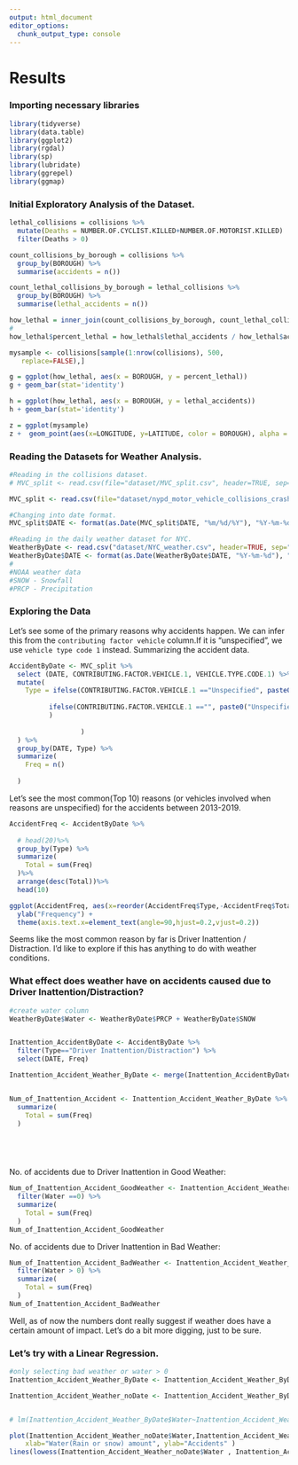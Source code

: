```yaml
---
output: html_document
editor_options: 
  chunk_output_type: console
---
```

# Results

### Importing necessary libraries
```r

library(tidyverse)
library(data.table)
library(ggplot2)
library(rgdal)
library(sp)
library(lubridate)
library(ggrepel)
library(ggmap)
```


### Initial Exploratory Analysis of the Dataset.
```r
lethal_collisions = collisions %>% 
  mutate(Deaths = NUMBER.OF.CYCLIST.KILLED+NUMBER.OF.MOTORIST.KILLED)
  filter(Deaths > 0)

count_collisions_by_borough = collisions %>%
  group_by(BOROUGH) %>%
  summarise(accidents = n())

count_lethal_collisions_by_borough = lethal_collisions %>%
  group_by(BOROUGH) %>%
  summarise(lethal_accidents = n())

how_lethal = inner_join(count_collisions_by_borough, count_lethal_collisions_by_borough, by='BOROUGH')
# 
how_lethal$percent_lethal = how_lethal$lethal_accidents / how_lethal$accidents

mysample <- collisions[sample(1:nrow(collisions), 500,
   replace=FALSE),]

```


```r
g = ggplot(how_lethal, aes(x = BOROUGH, y = percent_lethal))
g + geom_bar(stat='identity')
```

```r
h = ggplot(how_lethal, aes(x = BOROUGH, y = lethal_accidents))
h + geom_bar(stat='identity')
```

```r
z = ggplot(mysample) 
z +  geom_point(aes(x=LONGITUDE, y=LATITUDE, color = BOROUGH), alpha = .5) +theme_classic()

```







### Reading the Datasets for Weather Analysis.
```r
#Reading in the collisions dataset.
# MVC_split <- read.csv(file="dataset/MVC_split.csv", header=TRUE, sep=",")

MVC_split <- read.csv(file="dataset/nypd_motor_vehicle_collisions_crashes_sample.csv", header=TRUE, sep=",")

#Changing into date format.
MVC_split$DATE <- format(as.Date(MVC_split$DATE, "%m/%d/%Y"), "%Y-%m-%d" )

#Reading in the daily weather dataset for NYC.
WeatherByDate <- read.csv("dataset/NYC_weather.csv", header=TRUE, sep=",")
WeatherByDate$DATE <- format(as.Date(WeatherByDate$DATE, "%Y-%m-%d"), "%Y-%m-%d" )
#   
#NOAA weather data
#SNOW - Snowfall
#PRCP - Precipitation
```


### Exploring the Data

Let's see some of the primary reasons why accidents happen. We can infer this from the `contributing factor vehicle` column.If it is “unspecified”, we use `vehicle type code 1` instead. Summarizing the accident data.

```r
AccidentByDate <- MVC_split %>%
  select (DATE, CONTRIBUTING.FACTOR.VEHICLE.1, VEHICLE.TYPE.CODE.1) %>%
  mutate(
    Type = ifelse(CONTRIBUTING.FACTOR.VEHICLE.1 =="Unspecified", paste0("Unspecified-", VEHICLE.TYPE.CODE.1),
                  
          ifelse(CONTRIBUTING.FACTOR.VEHICLE.1 =="", paste0("Unspecified-", VEHICLE.TYPE.CODE.1),  as.character(CONTRIBUTING.FACTOR.VEHICLE.1)
          )  
                  
                  )
  ) %>%
  group_by(DATE, Type) %>%
  summarize(
    Freq = n()
    
  )
```

Let's see the most common(Top 10) reasons (or vehicles involved when reasons are unspecified) for the accidents between 2013-2019.

```r
AccidentFreq <- AccidentByDate %>%
  
  # head(20)%>%
  group_by(Type) %>%
  summarize(
    Total = sum(Freq)
  )%>%
  arrange(desc(Total))%>%
  head(10)

ggplot(AccidentFreq, aes(x=reorder(AccidentFreq$Type,-AccidentFreq$Total),AccidentFreq$Total)) + geom_bar(stat = "identity",fill='lightblue', color="lightblue") + xlab("Types of Causes/ Vehicles Involved") + coord_flip()+
  ylab("Frequency") +
  theme(axis.text.x=element_text(angle=90,hjust=0.2,vjust=0.2))
```


Seems like the most common reason by far is Driver Inattention / Distraction. I'd like to explore if this has anything to do with weather conditions. 

### What effect does weather have on accidents caused due to Driver Inattention/Distraction?

```r
#create water column
WeatherByDate$Water <- WeatherByDate$PRCP + WeatherByDate$SNOW


Inattention_AccidentByDate <- AccidentByDate %>%
  filter(Type=="Driver Inattention/Distraction") %>%
  select(DATE, Freq)

Inattention_Accident_Weather_ByDate <- merge(Inattention_AccidentByDate,WeatherByDate,by="DATE")


Num_of_Inattention_Accident <- Inattention_Accident_Weather_ByDate %>% 
  summarize(
    Total = sum(Freq)
  )



  

```

No. of accidents due to Driver Inattention in Good Weather:
```r
Num_of_Inattention_Accident_GoodWeather <- Inattention_Accident_Weather_ByDate %>% 
  filter(Water ==0) %>%
  summarize(
    Total = sum(Freq)
  )
Num_of_Inattention_Accident_GoodWeather
```
No. of accidents due to Driver Inattention in Bad Weather:
```r
Num_of_Inattention_Accident_BadWeather <- Inattention_Accident_Weather_ByDate %>% 
  filter(Water > 0) %>%
  summarize(
    Total = sum(Freq)
  )
Num_of_Inattention_Accident_BadWeather
```

Well, as of now the numbers dont really suggest if weather does have a certain amount of impact. Let's do a bit more digging, just to be sure.

### Let's try with a Linear Regression.
```r
#only selecting bad weather or water > 0
Inattention_Accident_Weather_ByDate <- Inattention_Accident_Weather_ByDate %>% filter(Water >0)

Inattention_Accident_Weather_noDate <- Inattention_Accident_Weather_ByDate[,2:dim(Inattention_Accident_Weather_ByDate)[2]]


# lm(Inattention_Accident_Weather_ByDate$Water~Inattention_Accident_Weather_noDate$Freq)

plot(Inattention_Accident_Weather_noDate$Water,Inattention_Accident_Weather_noDate$Freq, title="Rain or Snow vs Accident Frequency (Unspecified Passenger Car)", 
    xlab="Water(Rain or snow) amount", ylab="Accidents" )
lines(lowess(Inattention_Accident_Weather_noDate$Water , Inattention_Accident_Weather_noDate$Freq), col="blue") # lowess line (x,y)
```



